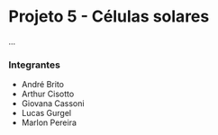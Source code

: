 # Projeto 5 - Células solares

...

### Integrantes
- André Brito
- Arthur Cisotto
- Giovana Cassoni
- Lucas Gurgel
- Marlon Pereira